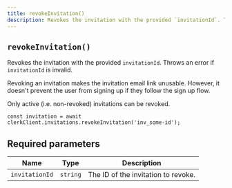```yaml
---
title: revokeInvitation()
description: Revokes the invitation with the provided `invitationId`. Throws an error if `invitationId` is invalid.
---
```


## `revokeInvitation()`

Revokes the invitation with the provided `invitationId`. Throws an error if `invitationId` is invalid.

Revoking an invitation makes the invitation email link unusable. However, it doesn't prevent the user from signing up if they follow the sign up flow.

Only active (i.e. non-revoked) invitations can be revoked.

```tsx
const invitation = await clerkClient.invitations.revokeInvitation('inv_some-id');
```

## Required parameters

| Name | Type | Description |
| --- | --- | --- |
| `invitationId` | `string` | The ID of the invitation to revoke. |